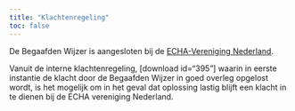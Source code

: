 ```yaml
---
title: "Klachtenregeling"
toc: false
---
```


De Begaafden Wijzer is aangesloten bij de [ECHA-Vereniging Nederland](http://www.echanetwerk.nl/).

Vanuit de interne klachtenregeling, [download id="395"] waarin in eerste instantie de klacht door de Begaafden Wijzer in goed overleg opgelost wordt, is het mogelijk om in het geval dat oplossing lastig blijft een klacht in te dienen bij de ECHA vereniging Nederland.
